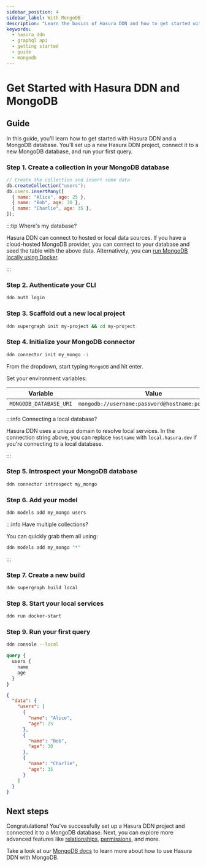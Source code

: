 ```yaml
---
sidebar_position: 4
sidebar_label: With MongoDB
description: "Learn the basics of Hasura DDN and how to get started with a MongoDB database."
keywords:
  - hasura ddn
  - graphql api
  - getting started
  - guide
  - mongodb
---
```



# Get Started with Hasura DDN and MongoDB

<Prereqs />

## Guide

In this guide, you'll learn how to get started with Hasura DDN and a MongoDB database. You'll set up a new Hasura DDN
project, connect it to a new MongoDB database, and run your first query.

### Step 1. Create a collection in your MongoDB database

```js title="First, you'll create a new collection in your MongoDB database:"
// Create the collection and insert some data
db.createCollection("users");
db.users.insertMany([
  { name: "Alice", age: 25 },
  { name: "Bob", age: 30 },
  { name: "Charlie", age: 35 },
]);
```

:::tip Where's my database?

Hasura DDN can connect to hosted or local data sources. If you have a cloud-hosted MongoDB provider, you can connect to
your database and seed the table with the above data. Alternatively, you can
[run MongoDB locally using Docker](https://hub.docker.com/_/mongo).

:::

### Step 2. Authenticate your CLI

```sh title="Before you can create a new Hasura DDN project, you need to authenticate your CLI:"
ddn auth login
```

### Step 3. Scaffold out a new local project

```sh title="Next, you'll create a new Hasura DDN project. Run the following command:"
ddn supergraph init my-project && cd my-project
```

### Step 4. Initialize your MongoDB connector

```sh title="Initialize a new MongoDB connector. Run the following command:"
ddn connector init my_mongo -i
```

From the dropdown, start typing `MongoDB` and hit enter.

Set your environment variables:

| Variable               | Value                                              | Required |
| ---------------------- | -------------------------------------------------- | -------- |
| `MONGODB_DATABASE_URI` | `mongodb://username:password@hostname:port/dbname` | Yes      |

:::info Connecting a local database?

Hasura DDN uses a unique domain to resolve local services. In the connection string above, you can replace `hostname`
with `local.hasura.dev` if you're connecting to a local database.

:::

### Step 5. Introspect your MongoDB database

```sh title="Next, you'll introspect your MongoDB database:"
ddn connector introspect my_mongo
```

### Step 6. Add your model

```sh title="Now, you'll track the collections in your MongoDB database:"
ddn models add my_mongo users
```

:::info Have multiple collections?

You can quickly grab them all using:

```sh
ddn models add my_mongo "*"
```

:::

### Step 7. Create a new build

```sh title="Next, you'll create a new build:"
ddn supergraph build local
```

### Step 8. Start your local services

```sh title="Start your local Hasura DDN Engine and MongoDB connector:"
ddn run docker-start
```

### Step 9. Run your first query

```sh title="Open your local console:"
ddn console --local
```

```graphql title="And, if you write a query like this:"
query {
  users {
    name
    age
  }
}
```

```json title=You'll get a response like this:
{
  "data": {
    "users": [
      {
        "name": "Alice",
        "age": 25
      },
      {
        "name": "Bob",
        "age": 30
      },
      {
        "name": "Charlie",
        "age": 35
      }
    ]
  }
}
```

## Next steps

Congratulations! You've successfully set up a Hasura DDN project and connected it to a MongoDB database. Next, you can
explore more advanced features like [relationships](/supergraph-modeling/relationships.mdx),
[permissions](/supergraph-modeling/permissions.mdx), and more.

Take a look at our [MongoDB docs](/connectors/mongodb/index.mdx) to learn more about how to use Hasura DDN with MongoDB.
